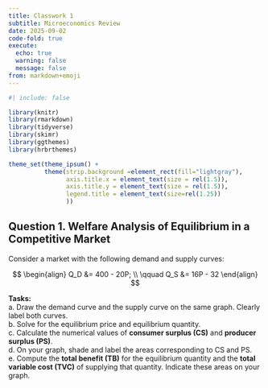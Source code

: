 ```yaml
---
title: Classwork 1
subtitle: Microeconomics Review
date: 2025-09-02
code-fold: true
execute: 
  echo: true
  warning: false
  message: false
from: markdown+emoji
---
```

```r
#| include: false

library(knitr)
library(rmarkdown)
library(tidyverse)
library(skimr)
library(ggthemes)
library(hrbrthemes)

theme_set(theme_ipsum() +
          theme(strip.background =element_rect(fill="lightgray"),
                axis.title.x = element_text(size = rel(1.5)),
                axis.title.y = element_text(size = rel(1.5)),
                legend.title = element_text(size=rel(1.25))
                ))
```

## Question 1. Welfare Analysis of Equilibrium in a Competitive Market

Consider a market with the following demand and supply curves:  

$$
\begin{align}
Q_D &= 400 - 20P; \\
\qquad 
Q_S &= 16P - 32
\end{align}
$$

**Tasks:**  
a. Draw the demand curve and the supply curve on the same graph. Clearly label both curves.  
b. Solve for the equilibrium price and equilibrium quantity.  
c. Calculate the numerical values of **consumer surplus (CS)** and **producer surplus (PS)**.  
d. On your graph, shade and label the areas corresponding to CS and PS.  
e. Compute the **total benefit (TB)** for the equilibrium quantity and the **total variable cost (TVC)** of supplying that quantity. Indicate these areas on your graph.  


<br><br>

<!-- ## Question 2. Externalities -->

<!-- The marginal benefit curve for a product is given by $MB = 100-20Q$ and the marginal private cost curve for a product is given by $MC_{P} = 10 + 0.5Q$. -->

<!-- a. Find the equilibrium price and quantity and illustrate graphically. -->
<!-- b. Suppose the marginal external cost (the marginal increase in damages from pollution) for producing one unit of a product is given by $MC_{E} = 0.5Q$. Find the marginal social cost $MC_{S} = MC_{P} + MC_{E}$. Illustrate this new cost curve on your graph. -->
<!-- c. Find the socially optimal equilibrium price and quantity. -->

<!-- <br><br> -->
